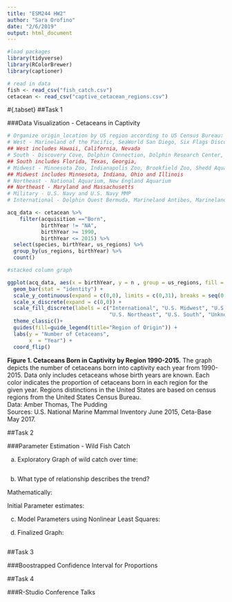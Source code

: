 ```yaml
---
title: "ESM244 HW2"
author: "Sara Orofino"
date: "2/6/2019"
output: html_document
---
```


```r

#load packages
library(tidyverse)
library(RColorBrewer)
library(captioner)

# read in data 
fish <- read_csv("fish_catch.csv")
cetacean <- read_csv("captive_cetacean_regions.csv")
```


#{.tabset}
##Task 1

###Data Visualization - Cetaceans in Captivity

```r

# Organize origin_location by US region according to US Census Bureau:
# West - Marineland of the Pacific, SeaWorld San Diego, Six Flags Discovery Kingdom, Dolphin Experience, Dolphin Quest Hawaii, Kahala Hilton Oahu, Sea Life Park, Mirage Dolphin Habitat
## West includes Hawaii, California, Nevada
# South - Discovery Cove, Dolphin Connection, Dolphin Research Center, Dolphin Plus Bayside, Dolphin Plus Oceanside, Gulf Wolrd Marine Park, Gulfarium, Marineland Florida, Miami Sequarium, Theater of the Sea, SeaWorld San Antonio, Georgia Aquarium,  
## South includes Florida, Texas, Georgia, 
# Midwest - Minnesota Zoo, Indianapolis Zoo, Brookfield Zoo, Shedd Aquarium, SeaWorld of Ohio, SeaWorld Aurora 
## Midwest includes Minnesota, Indiana, Ohio and Illinois 
# Northeast - National Aquarium, New England Aquarium 
## Northeast - Maryland and Massachusetts 
# Military - U.S. Navy and U.S. Navy MMP 
# International - Dolphin Quest Bermuda, Marineland Antibes, Marineland Canada, Sealand of the Pacific

acq_data <- cetacean %>% 
    filter(acquisition =="Born",
           birthYear != "NA",
           birthYear >= 1990,
           birthYear <= 2015) %>% 
  select(species, birthYear, us_regions) %>% 
  group_by(us_regions, birthYear) %>% 
  count() 

```


```r
#stacked column graph 

ggplot(acq_data, aes(x = birthYear, y = n , group = us_regions, fill = us_regions))+
  geom_bar(stat = "identity") + 
  scale_y_continuous(expand = c(0,0), limits = c(0,31), breaks = seq(0,30, by = 5)) + 
  scale_x_discrete(expand = c(0,0)) + 
  scale_fill_discrete(labels = c("International", "U.S. Midwest", "U.S. Military",
                                 "U.S. Northeast", "U.S. South", "Unknown", "U.S. West")) +
  theme_classic()+
  guides(fill=guide_legend(title="Region of Origin")) +
  labs(y = "Number of Cetaceans",
       x  = "Year") + 
  coord_flip()

```

**Figure 1. Cetaceans Born in Captivity by Region 1990-2015.** The graph depicts the number of cetaceans born into captivity each year from 1990-2015. Data only includes cetaceans whose birth years are known. Each color indicates the proportion of cetaceans born in each region for the given year. Regions distinctions in the United States are based on census regions from the United States Census Bureau.  
Data: Amber Thomas, The Pudding  
Sources: U.S. National Marine Mammal Inventory June 2015, Ceta-Base May 2017. 



##Task 2 

###Parameter Estimation - Wild Fish Catch 

a. Exploratory Graph of wild catch over time:
  
```r


```

b. What type of relationship describes the trend?  

Mathematically:    


Initial Parameter estimates:  


c. Model Parameters using Nonlinear Least Squares:  


d. Finalized Graph:  
  
```r

```

##Task 3 

###Boostrapped Confidence Interval for Proportions 



##Task 4

###R-Studio Conference Talks 
